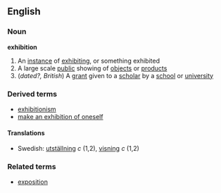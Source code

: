 ==English==
===Noun===
{{wikipedia}}
'''exhibition'''
#An [[instance]] of [[exhibit]]ing, or something exhibited
#A large scale [[public]] showing of [[object]]s or [[product]]s
#(''dated?, British'') A [[grant]] given to a [[scholar]] by a [[school]] or [[university]]
===Derived terms===
*[[exhibitionism]]
*[[make an exhibition of oneself]]
====Translations====
*Swedish: [[utställning]] ''c'' (1,2), [[visning]] ''c'' (1,2)
===Related terms===
*[[exposition]]